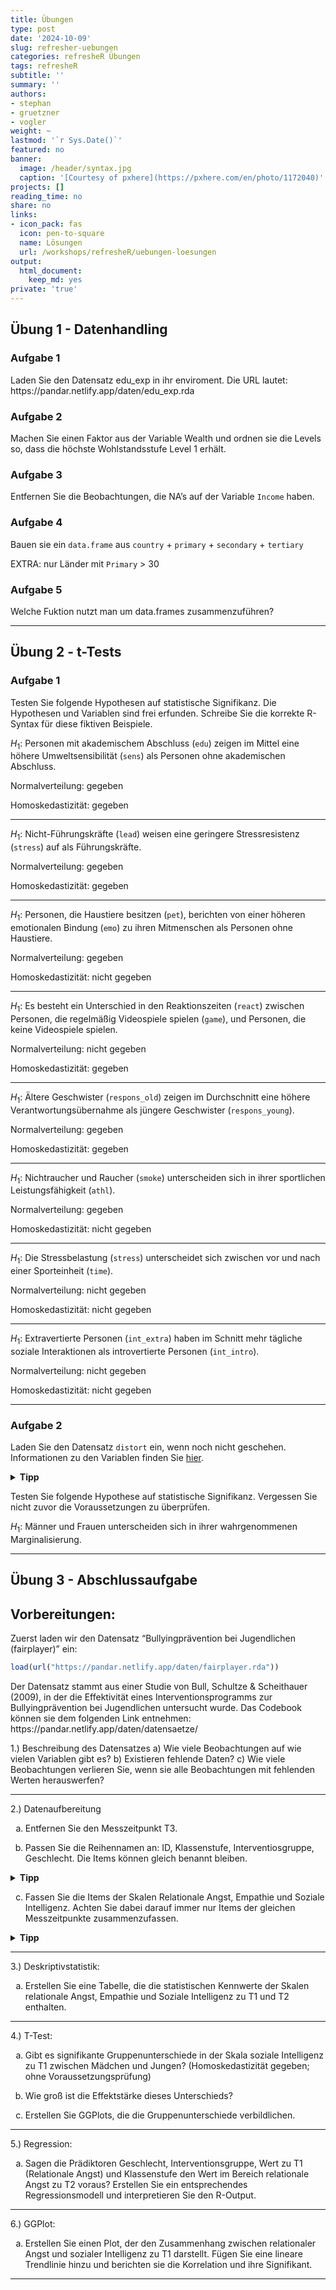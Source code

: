 ```yaml
---
title: Übungen
type: post
date: '2024-10-09'
slug: refresher-uebungen
categories: refresheR Übungen
tags: refresheR
subtitle: ''
summary: ''
authors:
- stephan
- gruetzner
- vogler
weight: ~
lastmod: '`r Sys.Date()`'
featured: no
banner:
  image: /header/syntax.jpg
  caption: '[Courtesy of pxhere](https://pxhere.com/en/photo/1172040)'
projects: []
reading_time: no
share: no
links:
- icon_pack: fas
  icon: pen-to-square
  name: Lösungen
  url: /workshops/refresheR/uebungen-loesungen
output:
  html_document:
    keep_md: yes
private: 'true'
---
```

  

## Übung 1 - Datenhandling 

### Aufgabe 1

Laden Sie den Datensatz edu_exp in ihr enviroment.
Die URL lautet: https://pandar.netlify.app/daten/edu_exp.rda


### Aufgabe 2

Machen Sie einen Faktor aus der Variable Wealth und ordnen sie die Levels so, dass die höchste Wohlstandsstufe Level 1 erhält.



### Aufgabe 3

Entfernen Sie die Beobachtungen, die NA's auf der Variable `Income` haben.



### Aufgabe 4

Bauen sie ein `data.frame` aus `country` + `primary` + `secondary` + `tertiary`

EXTRA: nur Länder mit `Primary` > 30



### Aufgabe 5

Welche Fuktion nutzt man um data.frames zusammenzuführen?



***

## Übung 2 - t-Tests

### Aufgabe 1

Testen Sie folgende Hypothesen auf statistische Signifikanz. Die Hypothesen und Variablen sind frei erfunden. Schreibe Sie die korrekte R-Syntax für diese fiktiven Beispiele.


$H_1$: Personen mit akademischem Abschluss (`edu`) zeigen im Mittel eine höhere Umweltsensibilität (`sens`) als Personen ohne akademischen Abschluss.

Normalverteilung: gegeben

Homoskedastizität: gegeben



***

$H_1$: Nicht-Führungskräfte (`lead`) weisen eine geringere Stressresistenz (`stress`) auf als Führungskräfte.

Normalverteilung: gegeben

Homoskedastizität: gegeben



***

$H_1$: Personen, die Haustiere besitzen (`pet`), berichten von einer höheren emotionalen Bindung (`emo`) zu ihren Mitmenschen als Personen ohne Haustiere.

Normalverteilung: gegeben

Homoskedastizität: nicht gegeben



***

$H_1$: Es besteht ein Unterschied in den Reaktionszeiten (`react`) zwischen Personen, die regelmäßig Videospiele spielen (`game`), und Personen, die keine Videospiele spielen.

Normalverteilung: nicht gegeben

Homoskedastizität: gegeben



***

$H_1$: Ältere Geschwister (`respons_old`) zeigen im Durchschnitt eine höhere Verantwortungsübernahme als jüngere Geschwister (`respons_young`).

Normalverteilung: gegeben

Homoskedastizität: gegeben



***

$H_1$: Nichtraucher und Raucher (`smoke`) unterscheiden sich in ihrer sportlichen Leistungsfähigkeit (`athl`).

Normalverteilung: gegeben

Homoskedastizität: nicht gegeben



***

$H_1$: Die Stressbelastung (`stress`) unterscheidet sich zwischen vor und nach einer Sporteinheit (`time`).

Normalverteilung: nicht gegeben

Homoskedastizität: nicht gegeben



***

$H_1$: Extravertierte Personen (`int_extra`) haben im Schnitt mehr tägliche soziale Interaktionen als introvertierte Personen (`int_intro`).

Normalverteilung: nicht gegeben

Homoskedastizität: nicht gegeben



***


### Aufgabe 2

Laden Sie den Datensatz `distort` ein, wenn noch nicht geschehen. Informationen zu den Variablen finden Sie [hier](/daten/datensaetze/#distorted-news).

<details>
  <summary>
  <b>Tipp</b>
  </summary>

```r
source("https://pandar.netlify.app/daten/Data_Processing_distort.R")
```
  
</details>  

Testen Sie folgende Hypothese auf statistische Signifikanz. Vergessen Sie nicht zuvor die Voraussetzungen zu überprüfen.

$H_1$: Männer und Frauen unterscheiden sich in ihrer wahrgenommenen Marginalisierung.



***


## Übung 3 - Abschlussaufgabe

## Vorbereitungen:
Zuerst laden wir den Datensatz "Bullyingprävention bei Jugendlichen (fairplayer)" ein:

```r
load(url("https://pandar.netlify.app/daten/fairplayer.rda"))
```
Der Datensatz stammt aus einer Studie von Bull, Schultze & Scheithauer (2009), in der die Effektivität eines Interventionsprogramms zur Bullyingprävention bei Jugendlichen untersucht wurde. Das Codebook können sie dem folgenden Link entnehmen: https://pandar.netlify.app/daten/datensaetze/

1.) Beschreibung des Datensatzes
a) Wie viele Beobachtungen auf wie vielen Variablen gibt es? 
b) Existieren fehlende Daten? 
c) Wie viele Beobachtungen verlieren Sie, wenn sie alle Beobachtungen mit fehlenden Werten herauswerfen? 



***

2.) Datenaufbereitung

a) Entfernen Sie den Messzeitpunkt T3.



b) Passen Sie die Reihennamen an: ID, Klassenstufe, Interventiosgruppe, Geschlecht. Die Items können gleich benannt bleiben.

<details>
  <summary>
  <b>Tipp</b>
  </summary>
  
  Befehl `colnames()`
  
</details>


c) Fassen Sie die Items der Skalen Relationale Angst, Empathie und Soziale Intelligenz. Achten Sie dabei darauf immer nur Items der gleichen Messzeitpunkte zusammenzufassen.

<details>
  <summary>
  <b>Tipp</b>
  </summary>
  
  Befehl `rowSums()`
  
</details>


***

3.) Deskriptivstatistik:

a) Erstellen Sie eine Tabelle, die die statistischen Kennwerte der Skalen relationale Angst, Empathie und Soziale Intelligenz zu T1 und T2 enthalten.


***

4.) T-Test:

a) Gibt es signifikante Gruppenunterschiede in der Skala soziale Intelligenz zu T1 zwischen Mädchen und Jungen? (Homoskedastizität gegeben; ohne Voraussetzungsprüfung)


b) Wie groß ist die Effektstärke dieses Unterschieds?


c) Erstellen Sie GGPlots, die die Gruppenunterschiede verbildlichen.


***

5.) Regression:

a) Sagen die Prädiktoren Geschlecht, Interventionsgruppe, Wert zu T1 (Relationale Angst) und Klassenstufe den Wert im Bereich relationale Angst zu T2 voraus? Erstellen Sie ein entsprechendes Regressionsmodell und interpretieren Sie den R-Output.


***

6.) GGPlot:

a) Erstellen Sie einen Plot, der den Zusammenhang zwischen relationaler Angst und sozialer Intelligenz zu T1 darstellt. Fügen Sie eine lineare Trendlinie hinzu und berichten sie die Korrelation und ihre Signifikant.


***
